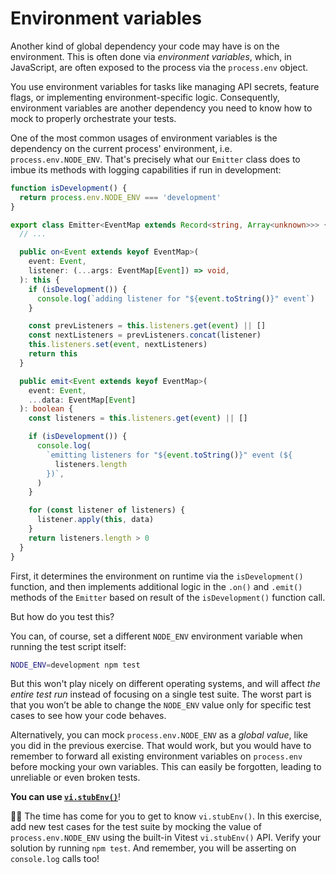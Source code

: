 # Environment variables

<EpicVideo url="https://www.epicweb.dev/workshops/mocking-techniques-in-vitest/globals/environment-variables" />

Another kind of global dependency your code may have is on the environment. This is often done via _environment variables_, which, in JavaScript, are often exposed to the process via the `process.env` object.

You use environment variables for tasks like managing API secrets, feature flags, or implementing environment-specific logic. Consequently, environment variables are another dependency you need to know how to mock to properly orchestrate your tests.

One of the most common usages of environment variables is the dependency on the current process' environment, i.e. `process.env.NODE_ENV`. That's precisely what our `Emitter` class does to imbue its methods with logging capabilities if run in development:

```ts filename=emitter.ts nonumber lines=12-14,28-34
function isDevelopment() {
  return process.env.NODE_ENV === 'development'
}

export class Emitter<EventMap extends Record<string, Array<unknown>>> {
  // ...

  public on<Event extends keyof EventMap>(
    event: Event,
    listener: (...args: EventMap[Event]) => void,
  ): this {
    if (isDevelopment()) {
      console.log(`adding listener for "${event.toString()}" event`)
    }

    const prevListeners = this.listeners.get(event) || []
    const nextListeners = prevListeners.concat(listener)
    this.listeners.set(event, nextListeners)
    return this
  }

  public emit<Event extends keyof EventMap>(
    event: Event,
    ...data: EventMap[Event]
  ): boolean {
    const listeners = this.listeners.get(event) || []

    if (isDevelopment()) {
      console.log(
        `emitting listeners for "${event.toString()}" event (${
          listeners.length
        })`,
      )
    }

    for (const listener of listeners) {
      listener.apply(this, data)
    }
    return listeners.length > 0
  }
}
```

First, it determines the environment on runtime via the `isDevelopment()` function, and then implements additional logic in the `.on()` and `.emit()` methods of the `Emitter` based on result of the `isDevelopment()` function call.

But how do you test this?

You can, of course, set a different `NODE_ENV` environment variable when running the test script itself:

```sh
NODE_ENV=development npm test
```

But this won't play nicely on different operating systems, and will affect _the entire test run_ instead of focusing on a single test suite. The worst part is that you won’t be able to change the `NODE_ENV` value only for specific test cases to see how your code behaves.

Alternatively, you can mock `process.env.NODE_ENV` as a _global value_, like you did in the previous exercise. That would work, but you would have to remember to forward all existing environment variables on `process.env` before mocking your own variables. This can easily be forgotten, leading to unreliable or even broken tests.

**You can use [`vi.stubEnv()`](https://vitest.dev/api/vi.html#vi-stubenv)**!

👨‍💼 The time has come for you to get to know `vi.stubEnv()`. In this exercise, add new test cases for the <InlineFile file="emitter.test.ts" /> test suite by mocking the value of `process.env.NODE_ENV` using the built-in Vitest `vi.stubEnv()` API. Verify your solution by running `npm test`. And remember, you will be asserting on `console.log` calls too!
